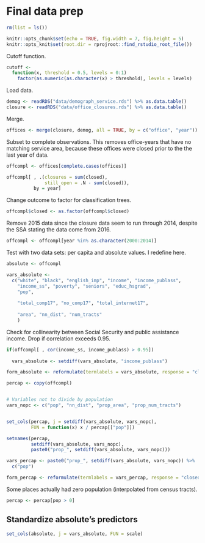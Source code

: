 # Final data prep
```r
rm(list = ls())
```


```r
knitr::opts_chunk$set(echo = TRUE, fig.width = 7, fig.height = 5)
knitr::opts_knit$set(root.dir = rprojroot::find_rstudio_root_file())
```

Cutoff function.
```r
cutoff <- 
  function(x, threshold = 0.5, levels = 0:1) 
    factor(as.numeric(as.character(x) > threshold), levels = levels)

```

Load data.
```r
demog <- readRDS("data/demograph_service.rds") %>% as.data.table() 
closure <- readRDS("data/office_closures.rds") %>% as.data.table()
```

Merge.
```r
offices <- merge(closure, demog, all = TRUE, by = c("office", "year"))
```

Subset to complete observations. This removes office-years that have no matching service area, because these offices were closed prior to the the last year of data.
```r
offcompl <- offices[complete.cases(offices)]

offcompl[ , .(closures = sum(closed), 
              still_open = .N - sum(closed)),
          by = year]
```



Change outcome to factor for classification trees.
```r
offcompl$closed <- as.factor(offcompl$closed)
```

Remove 2015 data since the closure data seem to run through 2014, despite the SSA stating the data come from 2016.

```r
offcompl <- offcompl[year %in% as.character(2000:2014)]
```

Test with two data sets: per capita and absolute values. I redefine here.

```r
absolute <- offcompl

vars_absolute <- 
  c("white", "black", "english_imp", "income", "income_publass",
    "income_ss", "poverty", "seniors", "educ_hsgrad", 
    "pop",
    
    "total_comp17", "no_comp17", "total_internet17",
    
    "area", "nn_dist", "num_tracts"
    )
```

Check for collinearity between Social Security and public assistance income. Drop if correlation exceeds 0.95.

```r
if(offcompl[ , cor(income_ss, income_publass) > 0.95])
  
  vars_absolute <- setdiff(vars_absolute, "income_publass")

form_absolute <- reformulate(termlabels = vars_absolute, response = "closed")
```


```r
percap <- copy(offcompl)


# Variables not to divide by population
vars_nopc <- c("pop", "nn_dist", "prop_area", "prop_num_tracts")


set_cols(percap, j = setdiff(vars_absolute, vars_nopc), 
         FUN = function(x) x / percap[["pop"]])

setnames(percap, 
         setdiff(vars_absolute, vars_nopc), 
         paste0("prop_", setdiff(vars_absolute, vars_nopc)))
```


```r
vars_percap <- paste0("prop_", setdiff(vars_absolute, vars_nopc)) %>%
  c("pop")

form_percap <- reformulate(termlabels = vars_percap, response = "closed")
```

Some places actually had zero population (interpolated from census tracts).
```r
percap <- percap[pop > 0]
```

## Standardize absolute's predictors
```r
set_cols(absolute, j = vars_absolute, FUN = scale)
```

